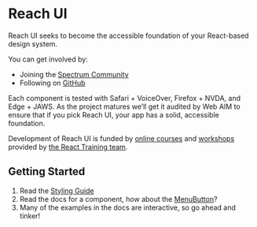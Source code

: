 # Reach UI

Reach UI seeks to become the accessible foundation of your React-based design system.

You can get involved by:

- Joining the [Spectrum Community](https://spectrum.chat/reach)
- Following on [GitHub](https://github.com/reach/reach-ui)

Each component is tested with Safari + VoiceOver, Firefox + NVDA, and Edge + JAWS. As the project matures we’ll get it audited by Web AIM to ensure that if you pick Reach UI, your app has a solid, accessible foundation.

Development of Reach UI is funded by [online courses](https://reach.tech/courses) and [workshops](https://reacttraining.com/workshops/) provided by [the React Training team](https://reacttraining.com/training/).

## Getting Started

1. Read the [Styling Guide](/styling)
2. Read the docs for a component, how about the [MenuButton](/menu-button)?
3. Many of the examples in the docs are interactive, so go ahead and tinker!
